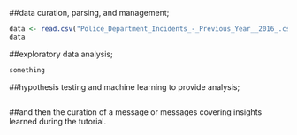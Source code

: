 

##data curation, parsing, and management; 
```r

data <- read.csv("Police_Department_Incidents_-_Previous_Year__2016_.csv")
data

```


##exploratory data analysis; 
```r
something

```



##hypothesis testing and machine learning to provide analysis; 

```r


```






##and then the curation of a message or messages covering insights learned during the tutorial.
```r


```